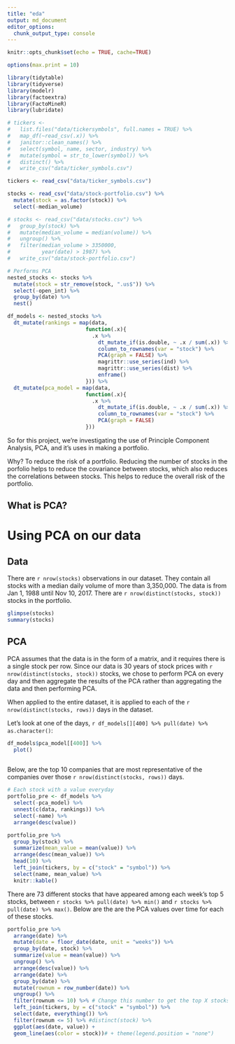 ```yaml
---
title: "eda"
output: md_document
editor_options: 
  chunk_output_type: console
---
```


```r
knitr::opts_chunk$set(echo = TRUE, cache=TRUE)

options(max.print = 10)

library(tidytable)
library(tidyverse)
library(modelr)
library(factoextra)
library(FactoMineR)
library(lubridate)

# tickers <- 
#   list.files("data/tickersymbols", full.names = TRUE) %>% 
#   map_df(~read_csv(.x)) %>% 
#   janitor::clean_names() %>% 
#   select(symbol, name, sector, industry) %>% 
#   mutate(symbol = str_to_lower(symbol)) %>% 
#   distinct() %>% 
#   write_csv("data/ticker_symbols.csv")

tickers <- read_csv("data/ticker_symbols.csv")

stocks <- read_csv("data/stock-portfolio.csv") %>% 
  mutate(stock = as.factor(stock)) %>% 
  select(-median_volume)

# stocks <- read_csv("data/stocks.csv") %>%
#   group_by(stock) %>%
#   mutate(median_volume = median(volume)) %>%
#   ungroup() %>%
#   filter(median_volume > 3350000,
#          year(date) > 1987) %>% 
#   write_csv("data/stock-portfolio.csv")

# Performs PCA
nested_stocks <- stocks %>% 
  mutate(stock = str_remove(stock, ".us$")) %>%
  select(-open_int) %>% 
  group_by(date) %>% 
  nest()

df_models <- nested_stocks %>% 
  dt_mutate(rankings = map(data,
                         function(.x){
                           .x %>% 
                             dt_mutate_if(is.double, ~ .x / sum(.x)) %>%
                             column_to_rownames(var = "stock") %>% 
                             PCA(graph = FALSE) %>% 
                             magrittr::use_series(ind) %>% 
                             magrittr::use_series(dist) %>% 
                             enframe()
                         })) %>% 
  dt_mutate(pca_model = map(data,
                         function(.x){
                           .x %>% 
                             dt_mutate_if(is.double, ~ .x / sum(.x)) %>%
                             column_to_rownames(var = "stock") %>% 
                             PCA(graph = FALSE)
                         })) 
```
So for this project, we're investigating the use of Principle Component Analysis, PCA, and it's uses in making a portfolio. 

Why? To reduce the risk of a portfolio. Reducing the number of stocks in the porfolio helps to reduce the covariance between stocks, which also reduces the correlations between stocks. This helps to reduce the overall risk of the portfolio. 

## What is PCA? 

# Using PCA on our data
## Data
There are `r nrow(stocks)` observations in our dataset. They contain all stocks with a median daily volume of more than 3,350,000. The data is from Jan 1, 1988 until Nov 10, 2017. There are `r nrow(distinct(stocks, stock))` stocks in the portfolio.
```r
glimpse(stocks)
summary(stocks)
```

## PCA
PCA assumes that the data is in the form of a matrix, and it requires there is a single stock per row. Since our data is 30 years of stock prices with `r nrow(distinct(stocks, stock))` stocks, we chose to perform PCA on every day and then aggregate the results of the PCA rather than aggregating the data and then performing PCA. 

When applied to the entire dataset, it is applied to each of the `r nrow(distinct(stocks, rows))` days in the dataset. 

Let's look at one of the days, `r df_models[][400] %>% pull(date) %>% as.character()`: 
```r

df_models$pca_model[[400]] %>% 
  plot()
  
```

Below, are the top 10 companies that are most representative of the companies over those `r nrow(distinct(stocks, rows))` days.
```r

# Each stock with a value everyday 
portfolio_pre <- df_models %>% 
  select(-pca_model) %>% 
  unnest(c(data, rankings)) %>% 
  select(-name) %>% 
  arrange(desc(value))

portfolio_pre %>% 
  group_by(stock) %>% 
  summarize(mean_value = mean(value)) %>% 
  arrange(desc(mean_value)) %>% 
  head(10) %>% 
  left_join(tickers, by = c("stock" = "symbol")) %>% 
  select(name, mean_value) %>% 
  knitr::kable()
```


There are 73 different stocks that have appeared among each week's top 5 stocks, between `r stocks %>% pull(date) %>% min()` and `r stocks %>% pull(date) %>% max()`. Below are the are the PCA values over time for each of these stocks. 

```r
portfolio_pre %>% 
  arrange(date) %>% 
  mutate(date = floor_date(date, unit = "weeks")) %>%
  group_by(date, stock) %>% 
  summarize(value = mean(value)) %>% 
  ungroup() %>% 
  arrange(desc(value)) %>% 
  arrange(date) %>% 
  group_by(date) %>% 
  mutate(rownum = row_number(date)) %>% 
  ungroup() %>% 
  filter(rownum <= 10) %>% # Change this number to get the top X stocks on each day
  left_join(tickers, by = c("stock" = "symbol")) %>% 
  select(date, everything()) %>% 
  filter(rownum <= 5) %>% #distinct(stock) %>%  
  ggplot(aes(date, value)) + 
  geom_line(aes(color = stock))# + theme(legend.position = "none")
```




